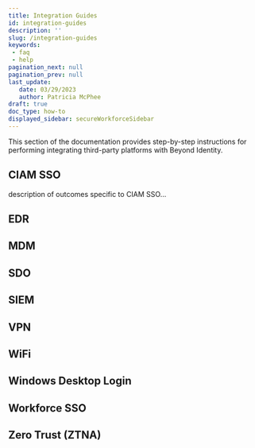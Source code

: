 ```yaml
---
title: Integration Guides
id: integration-guides
description: ''
slug: /integration-guides 
keywords: 
 - faq
 - help
pagination_next: null
pagination_prev: null
last_update: 
   date: 03/29/2023
   author: Patricia McPhee
draft: true
doc_type: how-to
displayed_sidebar: secureWorkforceSidebar
---
```


This section of the documentation provides step-by-step instructions for performing integrating third-party platforms with Beyond Identity.

## CIAM SSO
description of outcomes specific to CIAM SSO...


<CiamSsoGuides />

## EDR


<EdrGuides />

## MDM


<MdmGuides />

## SDO


<SdoGuides />

## SIEM


<SiemGuides />

## VPN


<VpnGuides />

## WiFi


<WiFiGuides />

## Windows Desktop Login


<WindowsDesktopLoginGuides />

## Workforce SSO


<WorkforceSsoGuides />

## Zero Trust (ZTNA)


<ZeroTrustGuides />
